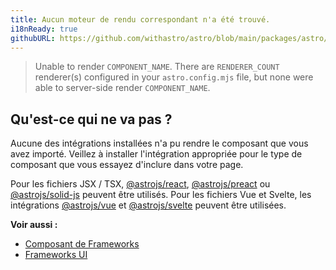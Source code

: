```yaml
---
title: Aucun moteur de rendu correspondant n'a été trouvé.
i18nReady: true
githubURL: https://github.com/withastro/astro/blob/main/packages/astro/src/core/errors/errors-data.ts
---
```


> Unable to render `COMPONENT_NAME`. There are `RENDERER_COUNT` renderer(s) configured in your `astro.config.mjs` file, but none were able to server-side render `COMPONENT_NAME`.

## Qu'est-ce qui ne va pas ?
Aucune des intégrations installées n'a pu rendre le composant que vous avez importé. Veillez à installer l'intégration appropriée pour le type de composant que vous essayez d'inclure dans votre page.

Pour les fichiers JSX / TSX, [@astrojs/react](/fr/guides/integrations-guide/react/), [@astrojs/preact](/fr/guides/integrations-guide/preact/) ou [@astrojs/solid-js](/fr/guides/integrations-guide/solid-js/) peuvent être utilisés. Pour les fichiers Vue et Svelte, les intégrations [@astrojs/vue](/fr/guides/integrations-guide/vue/) et [@astrojs/svelte](/fr/guides/integrations-guide/svelte/) peuvent être utilisées.

**Voir aussi :**
-  [Composant de Frameworks](/fr/guides/framework-components/)
-  [Frameworks UI](/fr/guides/integrations-guide/#intégrations-officielles)